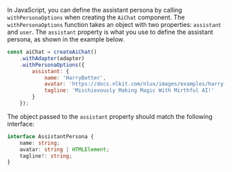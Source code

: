 In JavaScript, you can define the assistant persona by calling `withPersonaOptions` when creating the `AiChat` component.
The `withPersonaOptions` function takes an object with two properties: `assistant` and `user`. The `assistant` property is
what you use to define the assistant persona, as shown in the example below.

```javascript
const aiChat = createAiChat()
    .withAdapter(adapter)
    .withPersonaOptions({
        assistant: {
            name: 'HarryBotter',
            avatar: 'https://docs.nlkit.com/nlux/images/examples/harry-botter.png',
            tagline: 'Mischievously Making Magic With Mirthful AI!'
        }
    });
```

The object passed to the `assistant` property should match the following interface:

```typescript
interface AssistantPersona {
    name: string;
    avatar: string | HTMLElement;
    tagline?: string;
}
```
